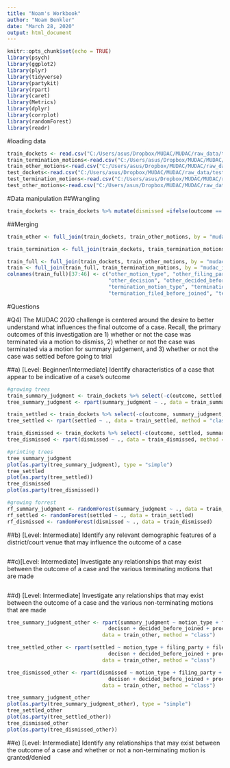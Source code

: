 ```yaml
---
title: "Noam's Workbook"
author: "Noam Benkler"
date: "March 28, 2020"
output: html_document
---
```


```r
knitr::opts_chunk$set(echo = TRUE)
library(psych)
library(ggplot2)
library(plyr)
library(tidyverse)
library(partykit)
library(rpart)
library(caret)
library(Metrics)
library(dplyr)
library(corrplot)
library(randomForest)
library(readr)
```

#loading data
```r
train_dockets <- read.csv("C:/Users/asus/Dropbox/MUDAC/MUDAC/raw_data/train_dockets.csv")
train_termination_motions<-read.csv("C:/Users/asus/Dropbox/MUDAC/MUDAC/raw_data/train_terminating_motions.csv")
train_other_motions<-read.csv("C:/Users/asus/Dropbox/MUDAC/MUDAC/raw_data/train_other_motions.csv",header=TRUE)
test_dockets<-read.csv("C:/Users/asus/Dropbox/MUDAC/MUDAC/raw_data/test_dockets.csv",header=TRUE)
test_termination_motions<-read.csv("C:/Users/asus/Dropbox/MUDAC/MUDAC/raw_data/test_terminating_motions.csv",header=TRUE)
test_other_motions<-read.csv("C:/Users/asus/Dropbox/MUDAC/MUDAC/raw_data/test_other_motions.csv",header=TRUE)
```

#Data manipulation
##Wrangling
```r
train_dockets <- train_dockets %>% mutate(dismissed =ifelse(outcome == "Dismissed",1,0))
```
##Merging
```r
train_other <- full_join(train_dockets, train_other_motions, by = "mudac_id")

train_termination <- full_join(train_dockets, train_termination_motions, by = "mudac_id")

train_full <- full_join(train_dockets, train_other_motions, by = "mudac_id")
train <- full_join(train_full, train_termination_motions, by = "mudac_id")
colnames(train_full)[37:46] <- c("other_motion_type", "other_filing_party", "other_filed_before_joined",
                                 "other_decision", "other_decided_before_jointed", "other_proceeding_percentile",
                                 "termination_motion_type", "termination_filing_party",
                                 "termination_filed_before_joined", "termination_proceeding_percentile")
```

#Questions

#Q4) The MUDAC 2020 challenge is centered around the desire to better understand what influences the final outcome of a case. Recall, the primary outcomes of this investigation are 1) whether or not the case was terminated via a motion to dismiss, 2) whether or not the case was terminated via a motion for summary judgement, and 3) whether or not the case was settled before going to trial

##a) [Level: Beginner/Intermediate] Identify characteristics of a case that appear to be indicative of a case’s outcome
```r
#growing trees
train_summary_judgment <- train_dockets %>% select(-c(outcome, settled, dismissed,mudac_id,primarytitle,nos_text))
tree_summary_judgment <- rpart(summary_judgment ~ ., data = train_summary_judgment, method = "class")

train_settled <- train_dockets %>% select(-c(outcome, summary_judgment, dismissed,mudac_id,primarytitle,nos_text))
tree_settled <- rpart(settled ~ ., data = train_settled, method = "class")

train_dismissed <- train_dockets %>% select(-c(outcome, settled, summary_judgment,mudac_id,primarytitle,nos_text))
tree_dismissed <- rpart(dismissed ~ ., data = train_dismissed, method = "class")
```

```r
#printing trees
tree_summary_judgment
plot(as.party(tree_summary_judgment), type = "simple")
tree_settled
plot(as.party(tree_settled))
tree_dismissed
plot(as.party(tree_dismissed))
```

```r
#growing forrest
rf_summary_judgment <- randomForest(summary_judgment ~ ., data = train_summary_judgment)
rf_settled <- randomForest(settled ~ ., data = train_settled)
rf_dismissed <- randomForest(dismissed ~ ., data = train_dismissed)
```

##b) [Level: Intermediate] Identify any relevant demographic features of a district/court venue that may influence the outcome of a case
```r

```


##c)[Level: Intermediate] Investigate any relationships that may exist between the outcome of a case and the various terminating motions that are made
```r

```


##d) [Level: Intermediate] Investigate any relationships that may exist between the outcome of a case and the various non-terminating motions that are made
```r
tree_summary_judgment_other <- rpart(summary_judgment ~ motion_type + filing_party + filed_before_joined +
                                 decison + decided_before_joined + proceeding_precentile, 
                               data = train_other, method = "class")

tree_settled_other <- rpart(settled ~ motion_type + filing_party + filed_before_joined +
                                 decison + decided_before_joined + proceeding_precentile, 
                               data = train_other, method = "class")

tree_dismissed_other <- rpart(dismissed ~ motion_type + filing_party + filed_before_joined +
                                 decison + decided_before_joined + proceeding_precentile, 
                               data = train_other, method = "class")
```

```r
tree_summary_judgment_other
plot(as.party(tree_summary_judgment_other), type = "simple")
tree_settled_other
plot(as.party(tree_settled_other))
tree_dismissed_other
plot(as.party(tree_dismissed_other))
```


##e) [Level: Intermediate] Identify any relationships that may exist between the outcome of a case and whether or not a non-terminating motion is granted/denied










